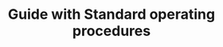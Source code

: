 ---
title: 'Guide with Standard operating procedures'
description: 'Display inline code and code blocks'
icon: 'monitoring'
---